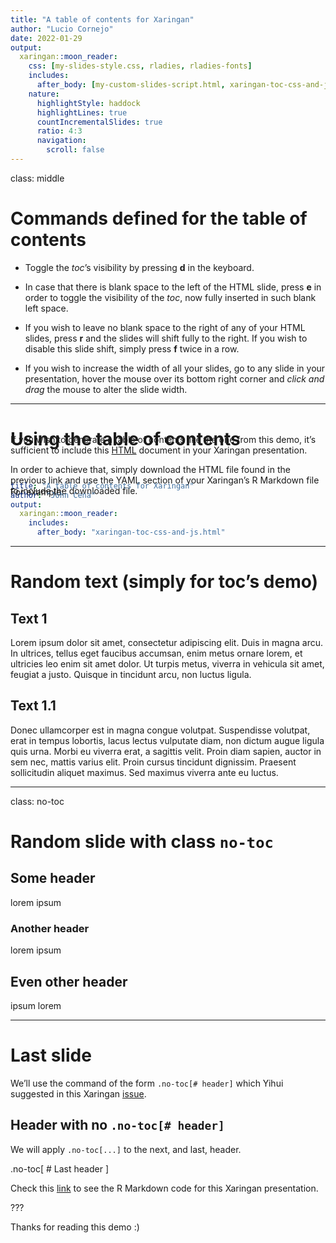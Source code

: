 ```yaml
---
title: "A table of contents for Xaringan"
author: "Lucio Cornejo"
date: 2022-01-29
output:
  xaringan::moon_reader:
    css: [my-slides-style.css, rladies, rladies-fonts]
    includes:
      after_body: [my-custom-slides-script.html, xaringan-toc-css-and-js.html]
    nature:
      highlightStyle: haddock
      highlightLines: true
      countIncrementalSlides: true
      ratio: 4:3
      navigation:
        scroll: false
---
```

class: middle

# Commands defined for the table of contents

- Toggle the _toc_'s visibility by pressing **d** in the keyboard.

- In case that there is blank space to the left
of the HTML slide, press **e** in order to 
toggle the visibility of the _toc_, now fully inserted in such blank left space.

- If you wish to leave no blank space to the right of any of your HTML slides, press **r**
and the slides will shift fully to the right.
If you wish to disable this slide shift, simply
press **f** twice in a row.

- If you wish to increase the width of all your slides, go to any slide in your presentation,
hover the mouse over its bottom right corner and _click and drag_
the mouse to alter the slide width. 

---

# Using the table of contents

<p style="margin-bottom: -75px;"> &nbsp; </p>

If you wish to generate a table of contents
like the one from this demo, it's sufficient
to include this 
[HTML](https://github.com/lucio-cornejo/ejemplo-xaringan-TOC/blob/master/xaringan-toc-css-and-js.html)
document in your Xaringan presentation.

In order to achieve that, simply download
the HTML file found in the previous link
and use the YAML section of your
Xaringan's R Markdown file to include the 
downloaded file. 

<p style="margin-bottom: -60px;"> &nbsp; </p>

For example:

<p style="margin-bottom: -70px;"> &nbsp; </p>

```yaml
title: "A table of contents for Xaringan"
author: "John Cena"
output:
  xaringan::moon_reader:
    includes:
      after_body: "xaringan-toc-css-and-js.html"
```

---

# Random text (simply for toc's demo)

## Text 1

Lorem ipsum dolor sit amet, consectetur adipiscing elit. Duis in magna arcu. In ultrices, tellus eget faucibus accumsan, enim metus ornare lorem, et ultricies leo enim sit amet dolor. Ut turpis metus, viverra in vehicula sit amet, feugiat a justo. Quisque in tincidunt arcu, non luctus ligula. 

## Text 1.1

Donec ullamcorper est in magna congue volutpat. Suspendisse volutpat, erat in tempus lobortis, lacus lectus vulputate diam, non dictum augue ligula quis urna. Morbi eu viverra erat, a sagittis velit. Proin diam sapien, auctor in sem nec, mattis varius elit. Proin cursus tincidunt dignissim. Praesent sollicitudin aliquet maximus. Sed maximus viverra ante eu luctus.

---

class: no-toc

# Random slide with class `no-toc` 

## Some header

lorem ipsum

### Another header

lorem ipsum

## Even other header

ipsum lorem

---

# Last slide

We'll use the command of the form `.no-toc[# header]` 
which Yihui suggested in this Xaringan [issue](https://github.com/yihui/xaringan/issues/217#issuecomment-508784341).

## Header with no `.no-toc[# header]` 

We will apply `.no-toc[...]` to the next, and last, header.

.no-toc[
  # Last header 
]

Check this [link](https://github.com/lucio-cornejo/ejemplo-xaringan-TOC/blob/master/index.Rmd)
to see the R Markdown code for this Xaringan presentation.

???

Thanks for reading this demo :)

